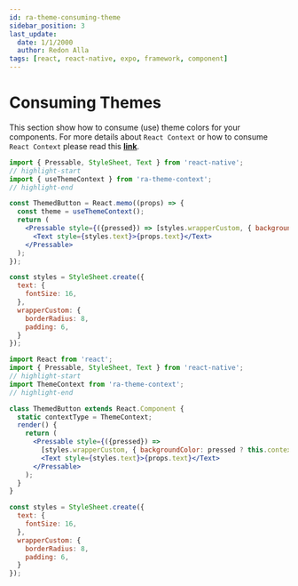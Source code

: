 ```yaml
---
id: ra-theme-consuming-theme
sidebar_position: 3
last_update:
  date: 1/1/2000
  author: Redon Alla
tags: [react, react-native, expo, framework, component]
---
```


# Consuming Themes

This section show how to consume (use) theme colors for your components.
For more details about `React Context` or how to consume `React Context` please read  this **[link](https://reactjs.org/docs/context.html)**.


<Tabs>
<TabItem value="function-component" label="Function Component" default>

```jsx showLineNumbers
import { Pressable, StyleSheet, Text } from 'react-native';
// highlight-start
import { useThemeContext } from 'ra-theme-context';
// highlight-end

const ThemedButton = React.memo((props) => {
  const theme = useThemeContext();
  return (
    <Pressable style={({pressed}) => [styles.wrapperCustom, { backgroundColor: pressed ? theme.dark : theme.primary }]}>
      <Text style={styles.text}>{props.text}</Text>
    </Pressable>
  );
});

const styles = StyleSheet.create({
  text: {
    fontSize: 16,
  },
  wrapperCustom: {
    borderRadius: 8,
    padding: 6,
  }
});
```
</TabItem>
<TabItem value="class-component" label="Class Component">

```jsx showLineNumbers
import React from 'react';
import { Pressable, StyleSheet, Text } from 'react-native';
// highlight-start
import ThemeContext from 'ra-theme-context';
// highlight-end

class ThemedButton extends React.Component {
  static contextType = ThemeContext;
  render() {
    return (
      <Pressable style={({pressed}) =>
        [styles.wrapperCustom, { backgroundColor: pressed ? this.context.colors.dark : this.context.colors.primary }]}>
        <Text style={styles.text}>{props.text}</Text>
      </Pressable>
    );
  }
}

const styles = StyleSheet.create({
  text: {
    fontSize: 16,
  },
  wrapperCustom: {
    borderRadius: 8,
    padding: 6,
  }
});
```

</TabItem>
</Tabs>